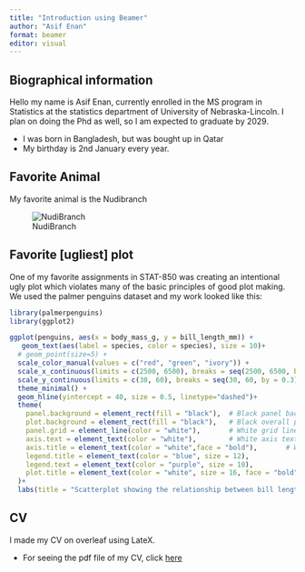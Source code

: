 ```yaml
---
title: "Introduction using Beamer"
author: "Asif Enan"
format: beamer
editor: visual
---
```


## Biographical information

Hello my name is Asif Enan, currently enrolled in the MS program in Statistics at the statistics department of University of Nebraska-Lincoln. I plan on doing the Phd as well, so I am expected to graduate by 2029.

-   I was born in Bangladesh, but was bought up in Qatar
-   My birthday is 2nd January every year.

## Favorite Animal

My favorite animal is the Nudibranch

![NudiBranch](nudibranch.jpg)

## Favorite \[ugliest\] plot

\footnotesize One of my favorite assignments in STAT-850 was creating an intentional ugly plot which violates many of the basic principles of good plot making. We used the palmer penguins dataset and my work looked like this:

```r
library(palmerpenguins)
library(ggplot2)

ggplot(penguins, aes(x = body_mass_g, y = bill_length_mm)) +
   geom_text(aes(label = species, color = species), size = 10)+
  # geom_point(size=5) +
  scale_color_manual(values = c("red", "green", "ivory")) +
  scale_x_continuous(limits = c(2500, 6500), breaks = seq(2500, 6500, by = 70)) +
  scale_y_continuous(limits = c(30, 60), breaks = seq(30, 60, by = 0.3)) +  
  theme_minimal() +
  geom_hline(yintercept = 40, size = 0.5, linetype="dashed")+
  theme(
    panel.background = element_rect(fill = "black"),  # Black panel background
    plot.background = element_rect(fill = "black"),   # Black overall plot background
    panel.grid = element_line(color = "white"),       # White grid lines to contrast with black
    axis.text = element_text(color = "white"),        # White axis text to stand out
    axis.title = element_text(color = "white",face = "bold"),       # White axis labels
    legend.title = element_text(color = "blue", size = 12),
    legend.text = element_text(color = "purple", size = 10),
    plot.title = element_text(color = "white", size = 16, face = "bold") #White title
  )+
  labs(title = "Scatterplot showing the relationship between bill length vs body mass \nof 3 species of penguins", x="Body mass (in grams)", y="Bill length (in millimeters)")
```

## CV

I made my CV on overleaf using LateX.

-   For seeing the pdf file of my CV, click [here](EnanCV_US.pdf)
